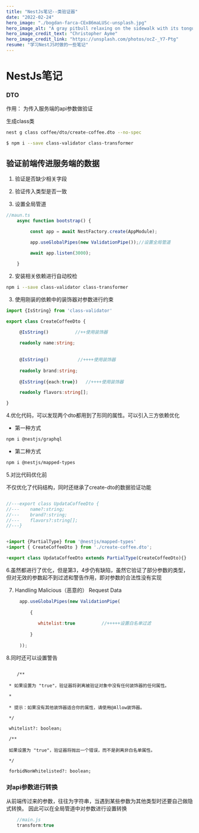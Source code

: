---
title: "NestJs笔记--类验证器"
date: "2022-02-24"
hero_image: "./bogdan-farca-CEx86maLUSc-unsplash.jpg"
hero_image_alt: "A gray pitbull relaxing on the sidewalk with its tongue hanging out"
hero_image_credit_text: "Christopher Ayme"
hero_image_credit_link: "https://unsplash.com/photos/ocZ-_Y7-Ptg"
resume: "学习NestJS时做的一些笔记"
---

# NestJs笔记

### DTO

作用： 为传入服务端的api参数做验证

生成class类
```bash
nest g class coffee/dto/create-coffee.dto --no-spec

```

```bash
$ npm i --save class-validator class-transformer
```

## 验证前端传进服务端的数据

1. 验证是否缺少相关字段
2. 验证传入类型是否一致



1.  设置全局管道

```js
//maun.ts
	async function bootstrap() {

		 const app = await NestFactory.create(AppModule);

		 app.useGlobalPipes(new ValidationPipe());//设置全局管道
	
		 await app.listen(3000);

	}

```

2. 安装相关依赖进行自动校检


```bash
npm i --save class-validator class-transformer
```

3. 使用刚装的依赖中的装饰器对参数进行约束

```typescript
import {IsString} from 'class-validator'

export class CreateCoffeeDto {

	 @IsString()          //++使用装饰器
	
	 readonly name:string;
	
	
	 @IsString()           //++++使用装饰器
	
	 readonly brand:string;
	
	 @IsString({each:true})   //++++使用装饰器

	 readonly flavors:string[];

}
```



4.优化代码，可以发现两个dto都用到了形同的属性。可以引入三方依赖优化

[官网]:https://docs.nestjs.com/graphql/mapped-types#mapped-types

- 第一种方式
```bash
npm i @nestjs/graphql
```


- 第二种方式
```bash
npm i @nestjs/mapped-types
```


5.对比代码优化前

不仅优化了代码结构，同时还继承了create-dto的数据验证功能

```js

//---export class UpdataCoffeeDto {
//---    name?:string;
//---    brand?:string;
//---    flavors?:string[];
//---}


+import {PartialType} from '@nestjs/mapped-types'
+import { CreateCoffeeDto } from './create-coffee.dto';

+export class UpdataCoffeeDto extends PartialType(CreateCoffeeDto){}


```


6.虽然都进行了优化，但是第3，4步仍有缺陷，虽然它验证了部分参数的类型，但对无效的参数起不到过滤和警告作用，即对参数的合法性没有实现

7.  Handling Malicious（恶意的） Request Data

```js
	 app.useGlobalPipes(new ValidationPipe(
	
		 {
		
			whitelist:true          //+++++设置白名单过滤
		
		 }
	
	 ));

```

8.同时还可以设置警告

```JS

	/**

 * 如果设置为 "true"，验证器将剥离被验证对象中没有任何装饰器的任何属性。

 *

 * 提示：如果没有其他装饰器适合你的属性，请使用@Allow装饰器。

 */

 whitelist?: boolean;

 /**

 如果设置为 "true"，验证器将抛出一个错误，而不是剥离非白名单属性。

 */

 forbidNonWhitelisted?: boolean;

```


### 对api参数进行转换

从前端传过来的参数，往往为字符串，当遇到某些参数为其他类型时还要自己做隐式转换。
因此可以在全局管道中对参数进行设置转换

```js
	//main.js
	transform:true
```